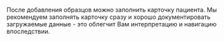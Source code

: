 После добавления образцов можно заполнить карточку пациента. Мы рекомендуем заполнять карточку сразу и хорошо документировать загружаемые данные - это облегчит Вам интерпретацию и навигацию впоследствии.